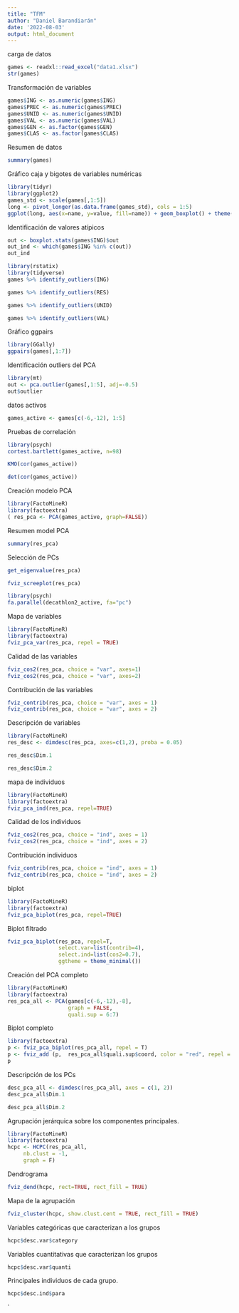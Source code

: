 ---
title: "TFM"
author: "Daniel Barandiarán"
date: '2022-08-03'
output: html_document
---

carga de datos

```{r}
games <- readxl::read_excel("data1.xlsx")
str(games)
```

Transformación de variables

```{r}
games$ING <- as.numeric(games$ING)
games$PREC <- as.numeric(games$PREC)
games$UNID <- as.numeric(games$UNID)
games$VAL <- as.numeric(games$VAL)
games$GEN <- as.factor(games$GEN)
games$CLAS <- as.factor(games$CLAS)
```


Resumen de datos

```{r}
summary(games)
```

Gráfico caja y bigotes de variables numéricas

```{r}
library(tidyr)
library(ggplot2)
games_std <- scale(games[,1:5])
long <- pivot_longer(as.data.frame(games_std), cols = 1:5)
ggplot(long, aes(x=name, y=value, fill=name)) + geom_boxplot() + theme(axis.text.x = element_text(angle = 90)) + theme_update()
```


Identificación de valores atípicos

```{r}
out <- boxplot.stats(games$ING)$out
out_ind <- which(games$ING %in% c(out))
out_ind
```

```{r}
library(rstatix)
library(tidyverse)
games %>% identify_outliers(ING)
```

```{r}
games %>% identify_outliers(RES)
```


```{r}
games %>% identify_outliers(UNID)
```


```{r}
games %>% identify_outliers(VAL)
```



Gráfico ggpairs 

```{r}
library(GGally)
ggpairs(games[,1:7])
```


Identificación outliers del PCA

```{r}
library(mt)
out <- pca.outlier(games[,1:5], adj=-0.5)
out$outlier
```

datos activos

```{r}
games_active <- games[c(-6,-12), 1:5]
```



Pruebas de correlación

```{r}
library(psych)
cortest.bartlett(games_active, n=98)
```


```{r}
KMO(cor(games_active))
```


```{r}
det(cor(games_active))
```


Creación modelo PCA

```{r}
library(FactoMineR)
library(factoextra)
( res_pca <- PCA(games_active, graph=FALSE))
```


Resumen model PCA

```{r}
summary(res_pca)
```


Selección de PCs

```{r}
get_eigenvalue(res_pca)
```


```{r}
fviz_screeplot(res_pca)
```


```{r}
library(psych)
fa.parallel(decathlon2_active, fa="pc")
```



Mapa de variables

```{r}
library(FactoMineR)
library(factoextra)
fviz_pca_var(res_pca, repel = TRUE)
```


Calidad de las variables 

```{r}
fviz_cos2(res_pca, choice = "var", axes=1)
fviz_cos2(res_pca, choice = "var", axes=2)
```


Contribución de las variables

```{r}
fviz_contrib(res_pca, choice = "var", axes = 1)
fviz_contrib(res_pca, choice = "var", axes = 2)
```


Descripción de variables

```{r}
library(FactoMineR)
res_desc <- dimdesc(res_pca, axes=c(1,2), proba = 0.05)
```

```{r}
res_desc$Dim.1
```
```{r}
res_desc$Dim.2
```


mapa de individuos

```{r}
library(FactoMineR)
library(factoextra)
fviz_pca_ind(res_pca, repel=TRUE)
```


Calidad de los individuos

```{r}
fviz_cos2(res_pca, choice = "ind", axes = 1)
fviz_cos2(res_pca, choice = "ind", axes = 2)
```


Contribución individuos

```{r}
fviz_contrib(res_pca, choice = "ind", axes = 1)
fviz_contrib(res_pca, choice = "ind", axes = 2)
```


biplot

```{r}
library(FactoMineR)
library(factoextra)
fviz_pca_biplot(res_pca, repel=TRUE)
```


Biplot filtrado

```{r}
fviz_pca_biplot(res_pca, repel=T,
                select.var=list(contrib=4),
                select.ind=list(cos2=0.7),
                ggtheme = theme_minimal())
```


Creación del PCA completo

```{r}
library(FactoMineR)
library(factoextra)
res_pca_all <- PCA(games[c(-6,-12),-8],
                   graph = FALSE,
                   quali.sup = 6:7)
```


Biplot completo

```{r}
library(factoextra)
p <- fviz_pca_biplot(res_pca_all, repel = T)
p <- fviz_add (p,  res_pca_all$quali.sup$coord, color = "red", repel = T)
p
```


Descripción de los PCs

```{r}
desc_pca_all <- dimdesc(res_pca_all, axes = c(1, 2))
desc_pca_all$Dim.1
```


```{r}
desc_pca_all$Dim.2
```


Agrupación jerárquica sobre los componentes principales.

```{r}
library(FactoMineR)
library(factoextra)
hcpc <- HCPC(res_pca_all, 
     nb.clust = -1,
     graph = F)
```


Dendrograma 

```{r}
fviz_dend(hcpc, rect=TRUE, rect_fill = TRUE)
```


Mapa de la agrupación

```{r}
fviz_cluster(hcpc, show.clust.cent = TRUE, rect_fill = TRUE)
```


Variables categóricas que caracterizan a los grupos

```{r}
hcpc$desc.var$category
```


Variables cuantitativas que caracterizan los grupos 

```{r}
hcpc$desc.var$quanti
```


Principales individuos de cada grupo. 

```{r}
hcpc$desc.ind$para
```

`



